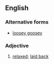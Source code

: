 ==English==

===Alternative forms===
*[[loosey goosey]]

===Adjective===
{{en-adj}}

#{{US}} [[relaxed]]; [[laid back]]